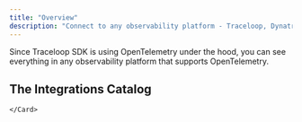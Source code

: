 ```yaml
---
title: "Overview"
description: "Connect to any observability platform - Traceloop, Dynatrace, Datadog, Honeycomb, and others"
---
```


Since Traceloop SDK is using OpenTelemetry under the hood, you can see everything
in any observability platform that supports OpenTelemetry.

## The Integrations Catalog

<CardGroup cols={3}>
  <Card title="Traceloop" href="/openllmetry/integrations/traceloop">

  </Card>
  <Card title="Sentry" href="/openllmetry/integrations/sentry">
  
  </Card>
  <Card title="Dynatrace" href="/openllmetry/integrations/dynatrace">

  </Card>
  <Card title="Datadog" href="/openllmetry/integrations/datadog">

  </Card>
  <Card title="New Relic" href="/openllmetry/integrations/newrelic">

  </Card>
  <Card title="Honeycomb" href="/openllmetry/integrations/honeycomb">

  </Card>
  <Card title="Grafana Tempo" href="/openllmetry/integrations/grafana">

    </Card>

  <Card title="Azure Application Insights" href="/openllmetry/integrations/azure">

  </Card>
  <Card title="HyperDX" href="/openllmetry/integrations/hyperdx">

  </Card>
  <Card title="SigNoz" href="/openllmetry/integrations/signoz">

  </Card>
  <Card title="OpenTelemetry Collector" href="/openllmetry/integrations/otel-collector">

  </Card>
</CardGroup>
